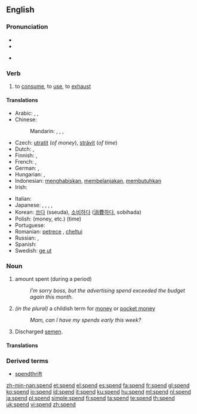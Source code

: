 ==English==

===Pronunciation===
* {{SAMPA|/spEnd/}}
* {{IPA|/spɛnd/}}
* {{audio|en-us-spend.ogg|Audio (US)}}
*: {{rhymes|ɛnd}}

===Verb===
{{en-verb|spends|spending|spent}}

# to [[consume]], to [[use]], to [[exhaust]]

====Translations====
{{trans-top|to consume, to use, to exhaust}}
* Arabic: {{t|ar|صرف|tr=Sárafa|sc=Arab}},  {{t|ar|أنفق|tr='anfaqa|sc=Arab}}, {{qualifier|time}} {{t|ar|قضى|tr=qaDaa|sc=Arab}}
* Chinese:
*: Mandarin: {{t-|cmn|花|tr=huā|sc=Hani|xs=Mandarin}},  {{qualifier|time}} {{t|cmn|度過|sc=Hani|xs=Mandarin}},  {{t|cmn|度过|tr=dùguò|sc=Hani|xs=Mandarin}},  {{t-|cmn|度|tr=dù|sc=Hani|xs=Mandarin}}
* Czech: [[utratit]] (''of money''), [[strávit]] (''of time'')
* Dutch: {{t+|nl|uitgeven}}, {{t-|nl|doorbrengen}}
* Finnish: {{t-|fi|kuluttaa}}, {{t+|fi|käyttää}}
* French: {{qualifier|time}} {{t+|fr|passer}}, {{qualifier|money, etc.}} {{t+|fr|dépenser}}
* German: {{t+|de|ausgeben}},  {{qualifier|time}} {{t+|de|verbringen}}
* Hungarian: {{t+|hu|költ}}, {{t+|hu|kiad}}
* Indonesian: [[habis|menghabiskan]], [[belanja|membelanjakan]], [[butuh|membutuhkan]]
* Irish: {{t-|ga|caith|xs=Irish}}
{{trans-mid}}
* Italian: {{t+|it|spendere}}
* Japanese: {{t+|ja|使う|tr=tsukau|sc=Jpan}}, {{t-|ja|かかる|tr=kakaru|sc=Jpan}}, {{t-|ja|要する|tr=ようする, yō-suru|sc=Jpan}}, {{t+|ja|消費|alt=消費する|tr=しょうひする, shōhi-suru|sc=Jpan}},  {{qualifier|time}} {{t|ja|過ごす|tr=sugosu|sc=Jpan}}
* Korean: [[쓰다]] (sseuda), [[소비하다]] ([[消費]][[하다]], sobihada)
* Polish: {{t+|pl|tracić}} (money, etc.) {{t|pl|spędzać}} (time)
* Portuguese: {{t+|pt|gastar}}
* Romanian: [[petrece]] {{italbrac|time}}, [[cheltui]] {{italbrac|money, etc.}}
* Russian: {{qualifier|money, etc.}} {{t|ru|тратить|tr=trátit’|sc=Cyrl}},  {{qualifier|time}} {{t+|ru|проводить|tr=provodít’|sc=Cyrl}}
* Spanish: {{t-|es|gastar}}
* Swedish: [[ge ut]]
{{trans-bottom}}

===Noun===
{{en-noun}}

# amount spent (during a period)
#: ''I’m sorry boss, but the advertising spend exceeded the budget again this month.''
# ''(in the plural)'' a childish term for [[money]] or [[pocket money]]
#: ''Mam, can I have my spends early this week?''
# Discharged [[semen]].

====Translations====
{{trans-top|amount spent}}
{{trans-mid}}
{{trans-bottom}}

{{trans-top|a childish term for money or pocket money}}
{{trans-mid}}
{{trans-bottom}}

{{trans-top|discharged semen}}
{{trans-mid}}
{{trans-bottom}}

===Derived terms===
* [[spendthrift]]

[[zh-min-nan:spend]]
[[et:spend]]
[[el:spend]]
[[es:spend]]
[[fa:spend]]
[[fr:spend]]
[[gl:spend]]
[[ko:spend]]
[[io:spend]]
[[id:spend]]
[[it:spend]]
[[ku:spend]]
[[hu:spend]]
[[ml:spend]]
[[nl:spend]]
[[ja:spend]]
[[pl:spend]]
[[simple:spend]]
[[fi:spend]]
[[ta:spend]]
[[te:spend]]
[[th:spend]]
[[uk:spend]]
[[vi:spend]]
[[zh:spend]]